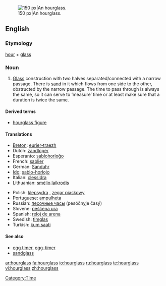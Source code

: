 [[Image:Wooden_hourglass.jpg|thumb|right|150 px|An hourglass.]]
==English==
{{wikipedia}}

===Etymology===
[[hour]] + [[glass]]

===Noun===
{{en-noun|sg=[[hour]][[glass]]|es}}

# [[glass|Glass]] construction with two halves separated/connected with a narrow passage. There is [[sand]] in it which flows from one side to the other, obstructed by the narrow passage. The time to pass through is always the same, so it can serve to ‘measure’ time or at least make sure that a duration is twice the same.

====Derived terms====
*[[hourglass figure]]

====Translations====
{{top}}
*[[Breton]]: [[eurier-traezh]] {{m}}
*Dutch: [[zandloper]] {{m}}
*Esperanto: [[sablohorloĝo]]
*French: [[sablier]] {{m}}
*German: [[Sanduhr]] {{f}}
*[[Ido]]: [[sablo-horlojo]]
*Italian: [[clessidra]] {{f}}
*Lithuanian: [[smėlio laikrodis]] {{m}}
{{mid}}
*Polish: [[klepsydra]] {{f}}, [[zegar piaskowy]] {{m}}
*Portuguese: [[ampulheta]] {{f}}
*Russian: [[песочные часы]] (pesóčnyje časý) {{mpl}}
*Slovene: [[peščena ura]] {{f}}
*Spanish: [[reloj de arena]] {{m}}
*Swedish: [[timglas]] {{n}}
*Turkish: [[kum saati]]
{{bottom}}

====See also====
*[[egg timer]], [[egg-timer]]
*[[sandglass]]

[[Category:Time]]

[[ar:hourglass]]
[[fa:hourglass]]
[[io:hourglass]]
[[ru:hourglass]]
[[te:hourglass]]
[[vi:hourglass]]
[[zh:hourglass]]